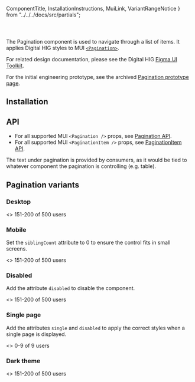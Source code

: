   ComponentTitle,
  InstallationInstructions,
  MuiLink,
  VariantRangeNotice
} from "../../../docs/src/partials";

<Meta
  component={Pagination}
  id="components/pagination"
  title="Digital HIG/Components/Pagination"
/>

<ComponentTitle name="Pagination" status="Stable" />

<code>
  <MuiLink
    componentName="Pagination"
    link="https://mui.com/material-ui/react-pagination/"
  />
</code>

The Pagination component is used to navigate through a list of items. It applies Digital HIG styles to MUI [`<Pagination>`](https://mui.com/material-ui/react-pagination/).

For related design documentation, please see the Digital HIG [Figma UI Toolkit](https://www.figma.com/file/Eks986gkqncHjkLnwQjO7g/iccc-sticker-sheets?node-id=4203%3A275392&t=iL4WgXwqDMZvxUAw-1).

For the initial engineering prototype, see the archived [Pagination prototype page](https://storybook.digital-help-dev.autodesk.com/iccc/prerelease/PR-435/index.html?path=/docs/components-pagination--default-story).

## Installation

<InstallationInstructions
  componentImport="Pagination"
  peerDependencies={peerDependencies}
/>

## API

- For all supported MUI `<Pagination />` props, see [Pagination API](https://mui.com/material-ui/api/pagination/).
- For all supported MUI `<PaginationItem />` props, see [PaginationItem API](https://mui.com/material-ui/api/pagination-item/).

The text under pagination is provided by consumers, as it would be tied to whatever component the pagination is controlling (e.g. table).

## Pagination variants

<VariantRangeNotice />

### Desktop

<Canvas>
  <Story name="Desktop">
    <>
      <Pagination count={10} />
      <Typography variant="smallprint" align="center">
        151-200 of 500 users
      </Typography>
    </>
  </Story>
</Canvas>

### Mobile

Set the `siblingCount` attribute to 0 to ensure the control fits in small screens.

<Canvas>
  <Story name="Mobile">
    <>
      <Pagination count={10} siblingCount={0} />
      <Typography variant="smallprint" align="center">
        151-200 of 500 users
      </Typography>
    </>
  </Story>
</Canvas>

### Disabled

Add the attribute `disabled` to disable the component.

<Canvas>
  <Story name="Disabled">
    <>
      <Pagination count={10} disabled />
      <Typography variant="smallprint" align="center">
        151-200 of 500 users
      </Typography>
    </>
  </Story>
</Canvas>

### Single page

Add the attributes `single` and `disabled` to apply the correct styles when a single page is displayed.

<Canvas>
  <Story name="Single page">
    <>
      <Pagination count={1} single="true" disabled />
      <Typography variant="smallprint" align="center">
        0-9 of 9 users
      </Typography>
    </>
  </Story>
</Canvas>

### Dark theme

<Canvas>
  <Story
    name="Dark theme"
    parameters={{
      theme: "dark"
    }}
  >
    <>
      <Pagination count={10} />
      <Typography variant="smallprint" align="center">
        151-200 of 500 users
      </Typography>
    </>
  </Story>
</Canvas>
